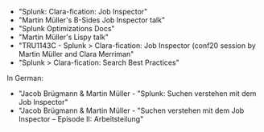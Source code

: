 
* <Link to="https://www.splunk.com/en_us/blog/tips-and-tricks/splunk-clara-fication-job-inspector.html" openInNewContext>"Splunk: Clara-fication: Job Inspector"</Link>
* <Link to="https://www.youtube.com/watch?v=1QCZ5klSptM" openInNewContext>"​Martin Müller's B-Sides Job Inspector talk"</Link>
* <Link to="https://docs.splunk.com/Documentation/Splunk/latest/Search/Built-inoptimization" openInNewContext>"​​Splunk Optimizations Docs"</Link>
* <Link to="https://conf.splunk.com/files/2019/summit/FN1003.mp4" openInNewContext>"​Martin Müller's Lispy talk"</Link>
* <Link to="https://conf.splunk.com/watch/conf-online.html?search=TRU1143C" openInNewContext>"TRU1143C - Splunk > Clara-fication: Job Inspector (conf20 session by Martin Müller and Clara Merriman"</Link>
* <Link to="https://www.splunk.com/en_us/blog/customers/splunk-clara-fication-search-best-practices.html" openInNewContext>"Splunk > Clara-fication: Search Best Practices"</Link>

In German: 
* <Link to="https://www.consist.de/de/unternehmen/blog/artikel/Splunk-Suchen-verstehen-mit-dem-Job-Inspector#" openInNewContext>"Jacob Brügmann & Martin Müller - "Splunk: Suchen verstehen mit dem Job Inspector"</Link>
* <Link to="https://www.consist.de/de/unternehmen/blog/artikel/Splunk-Suchen-verstehen-mit-dem-Job-Inspector-Episode-II-Arbeitsteilung/" openInNewContext>"Jacob Brügmann & Martin Müller - "Suchen verstehen mit dem Job Inspector – Episode II: Arbeitsteilung"</Link>

